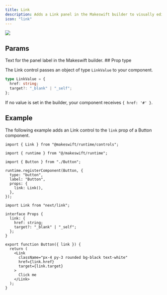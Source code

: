 ```yaml
---
title: Link
description: Adds a Link panel in the Makeswift builder to visually edit a `LinkValue` prop.
icon: "link"
---
```



<Frame type="glass" caption="">
  <img src="/images/link-panel.png" />
</Frame>

## Params

<ParamField query="label" type="string" default="On click">
  Text for the panel label in the Makeswift builder.
</ParamField>

<DescriptionParam />
## Prop type

The Link control passes an object of type `LinkValue` to your component.

```ts
type LinkValue = {
  href: string;
  target?: "_blank" | "_self";
};
```

If no value is set in the builder, your component receives `{ href: '#' }`.

## Example

The following example adds an Link control to the `link` prop of a Button component.

<CodeGroup>

```tsx Button.makeswift.ts
import { Link } from "@makeswift/runtime/controls";

import { runtime } from "@/makeswift/runtime";

import { Button } from "./Button";

runtime.registerComponent(Button, {
  type: "button",
  label: "Button",
  props: {
    link: Link(),
  },
});
```

```tsx Button.tsx
import Link from "next/link";

interface Props {
  link: {
    href: string;
    target?: "_blank" | "_self";
  };
}

export function Button({ link }) {
  return (
    <Link
      className="px-4 py-3 rounded bg-black text-white"
      href={link.href}
      target={link.target}
    >
      Click me
    </Link>
  );
}
```

</CodeGroup>


<NamingConventions />
